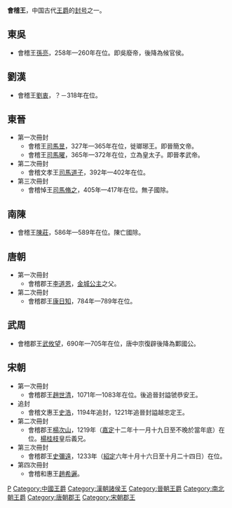'''會稽王'''，中国古代[[王爵|王爵]]的[[封号|封号]]之一。

==東吳==
*會稽王[[孫亮|孫亮]]，258年—260年在位。即吳廢帝，後降為候官侯。

==劉漢==
*會稽王[[劉衷|劉衷]]，？－318年在位。

==東晉==
*第一次冊封
**會稽王[[司馬昱|司馬昱]]，327年—365年在位，徙瑯琊王。即晉簡文帝。
**會稽王[[司馬曜|司馬曜]]，365年—372年在位，立為皇太子。即晉孝武帝。
*第二次冊封
**會稽文孝王[[司馬道子|司馬道子]]，392年—402年在位。
*第三次冊封
**會稽悼王[[司馬脩之|司馬脩之]]，405年—417年在位。無子國除。

==南陳==
*會稽王[[陳莊|陳莊]]，586年—589年在位。陳亡國除。

==唐朝==
*第一次冊封
**會稽郡王[[李道恩|李道恩]]，[[金城公主|金城公主]]之父。
*第二次冊封
**會稽郡王[[康日知|康日知]]，784年—789年在位。

==武周==
*會稽郡王[[武攸望|武攸望]]，690年—705年在位，唐中宗復辟後降為鄴國公。

==宋朝==
*第一次冊封
**會稽郡王[[趙世清|趙世清]]，1071年—1083年在位。後追晉封謚虢恭安王。
*追封
**會稽文惠王[[史浩|史浩]]，1194年追封，1221年追晉封謚越忠定王。
*第二次冊封
**會稽郡王[[楊次山|楊次山]]，1219年（[[嘉定_(年號)|嘉定]]十二年十一月十九日至不晚於當年底）在位。[[楊桂枝|楊桂枝]]皇后義兄。
*第三次冊封
**會稽郡王[[史彌遠|史彌遠]]，1233年（[[紹定|紹定]]六年十月十六日至十月二十四日）在位。
*第四次冊封
**會稽和惠王[[趙希邐|趙希邐]]。

[[Category:诸侯王封号|P]]
[[Category:中國王爵|Category:中國王爵]]
[[Category:漢朝諸侯王|Category:漢朝諸侯王]]
[[Category:晉朝王爵|Category:晉朝王爵]]
[[Category:南北朝王爵|Category:南北朝王爵]]
[[Category:唐朝郡王|Category:唐朝郡王]]
[[Category:宋朝郡王|Category:宋朝郡王]]

{{disambig|Cat=三字封號消歧義}}